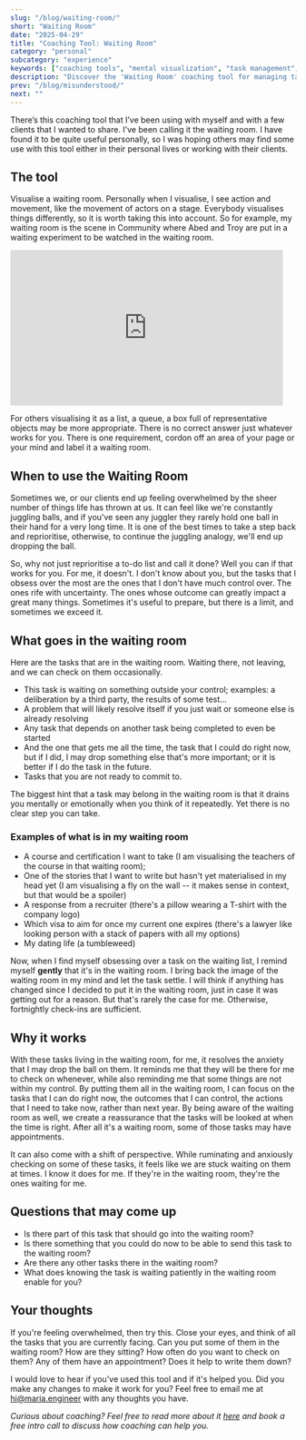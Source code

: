 ```yaml
---
slug: "/blog/waiting-room/"
short: "Waiting Room"
date: "2025-04-29"
title: "Coaching Tool: Waiting Room"
category: "personal"
subcategory: "experience"
keywords: ["coaching tools", "mental visualization", "task management", "productivity technique", "anxiety reduction", "prioritization", "personal development", "coaching exercise", "mental framework", "focus improvement", "waiting room technique", "control management", "overwhelm reduction"]
description: "Discover the 'Waiting Room' coaching tool for managing tasks outside your control and reducing anxiety. Learn how to visualize a mental waiting room for pending tasks, when to use it, and why this simple technique helps maintain focus on what truly matters right now."
prev: "/blog/misunderstood/"
next: ""
---
```


There’s this coaching tool that I’ve been using with myself and with a few clients that I wanted to share. I’ve been calling it the waiting room. I have found it to be quite useful personally, so I was hoping others may find some use with this tool either in their personal lives or working with their clients.

## The tool

Visualise a waiting room. Personally when I visualise, I see action and movement, like the movement of actors on a stage. Everybody visualises things differently, so it is worth taking this into account. So for example, my waiting room is the scene in Community where Abed and Troy are put in a waiting experiment to be watched in the waiting room. 

<iframe src="https://giphy.com/embed/l2QZPHSiJ4do7gg2k" width="480" height="274" frameBorder="0" class="giphy-embed" allowFullScreen></iframe>

For others visualising it as a list, a queue, a box full of representative objects may be more appropriate. There is no correct answer just whatever works for you. There is one requirement, cordon off an area of your page or your mind and label it a waiting room.

## When to use the Waiting Room
Sometimes we, or our clients end up feeling overwhelmed by the sheer number of things life has thrown at us. It can feel like we're constantly juggling balls, and if you've seen any juggler they rarely hold one ball in their hand for a very long time. It is one of the best times to take a step back and reprioritise, otherwise, to continue the juggling analogy, we'll end up dropping the ball. 

So, why not just reprioritise a to-do list and call it done? Well you can if that works for you. For me, it doesn't. I don't know about you, but the tasks that I obsess over the most are the ones that I don't have much control over. The ones rife with uncertainty. The ones whose outcome can greatly impact a great many things. Sometimes it's useful to prepare, but there is a limit, and sometimes we exceed it.

## What goes in the waiting room 

Here are the tasks that are in the waiting room. Waiting there, not leaving, and we can check on them occasionally.
* This task is waiting on something outside your control; examples: a deliberation by a third party, the results of some test...
* A problem that will likely resolve itself if you just wait or someone else is already resolving
* Any task that depends on another task being completed to even be started
* And the one that gets me all the time, the task that I could do right now, but if I did, I may drop something else that's more important; or it is better if I do the task in the future.
* Tasks that you are not ready to commit to.

The biggest hint that a task may belong in the waiting room is that it drains you mentally or emotionally when you think of it repeatedly. Yet there is no clear step you can take.

### Examples of what is in my waiting room 
* A course and certification I want to take (I am visualising the teachers of the course in that waiting room); 
* One of the stories that I want to write but hasn't yet materialised in my head yet (I am visualising a fly on the wall -- it makes sense in context, but that would be a spoiler)
* A response from a recruiter (there's a pillow wearing a T-shirt with the company logo)
* Which visa to aim for once my current one expires (there's a lawyer like looking person with a stack of papers with all my options)
* My dating life (a tumbleweed)

Now, when I find myself obsessing over a task on the waiting list, I remind myself **gently** that it's in the waiting room. I bring back the image of the waiting room in my mind and let the task settle. I will think if anything has changed since I decided to put it in the waiting room, just in case it was getting out for a reason. But that's rarely the case for me. Otherwise, fortnightly check-ins are sufficient.

## Why it works

With these tasks living in the waiting room, for me, it resolves the anxiety that I may drop the ball on them. It reminds me that they will be there for me to check on whenever, while also reminding me that some things are not within my control. By putting them all in the waiting room, I can focus on the tasks that I can do right now, the outcomes that I can control, the actions that I need to take now, rather than next year. By being aware of the waiting room as well, we create a reassurance that the tasks will be looked at when the time is right. After all it's a waiting room, some of those tasks may have appointments. 

It can also come with a shift of perspective. While ruminating and anxiously checking on some of these tasks, it feels like we are stuck waiting on them at times. I know it does for me. If they're in the waiting room, they're the ones waiting for me. 

## Questions that may come up
* Is there part of this task that should go into the waiting room?
* Is there something that you could do now to be able to send this task to the waiting room?
* Are there any other tasks there in the waiting room?
* What does knowing the task is waiting patiently in the waiting room enable for you?

## Your thoughts
If you're feeling overwhelmed, then try this. Close your eyes, and think of all the tasks that you are currently facing. Can you put some of them in the waiting room? How are they sitting? How often do you want to check on them? Any of them have an appointment? Does it help to write them down?

I would love to hear if you've used this tool and if it's helped you. Did you make any changes to make it work for you? Feel free to email me at hi@maria.engineer with any thoughts you have. 


_Curious about coaching? Feel free to read more about it [here](/coaching/) and book a free intro call to discuss how coaching can help you._
